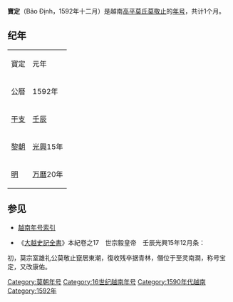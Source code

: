 {{Eranamebox|年号=寶定
|起讫时间= 1592年十二月
|政权= [[莫朝|莫朝]]
|帝王= [[莫敬止|莫敬止]]
|历时= 1个月
|timeline=
|说明=
}}
'''寶定'''（Bảo Định，1592年十二月）是越南[[莫朝|高平莫氏]][[莫敬止|莫敬止]]的[[年号|年号]]，共计1个月。

==纪年==

{| class="wikitable" style="text-align:center"
|- style="background-color:#cccccc;font-weight:bold"
|寶定||元年
|- 
|公曆||1592年
|- 
|[[干支|干支]]||[[壬辰|壬辰]] 
|-
|[[黎朝|黎朝]]||[[光興_(越南)|光興]]15年
|-
|[[明|明]]||[[万曆|万曆]]20年
|}

==参见==
*[[越南年号索引|越南年号索引]]

*《[[大越史記全書|大越史記全書]]》本紀卷之17　世宗毅皇帝　壬辰光興15年12月条：
初，莫宗室雄礼公莫敬止竄居東潮，復收残卒据青林，僭位于至灵南澗，称号宝定，又改康佑。 

{{年号|[[武安_(莫朝)|武安]]|[[越南年号索引|越南莫朝年号]]|[[康佑|康佑]]}}
{{越南年號}}
[[Category:莫朝年号|Category:莫朝年号]]
[[Category:16世纪越南年号|Category:16世纪越南年号]]
[[Category:1590年代越南|Category:1590年代越南]]
[[Category:1592年|Category:1592年]]
